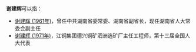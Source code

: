'''谢建辉'''可以指：
* [[谢建辉_(1961年)|谢建辉 (1961年)]]，曾任中共湖南省委常委、湖南省副省长，现任湖南省人大常委会副主任
* [[谢建辉_(1971年)|谢建辉 (1971年)]]，江铜集团德兴铜矿泗洲选矿厂主任工程师，第十三届全国人大代表
{{Disambiguation|J|Cat=三字謝姓人名消歧義}}